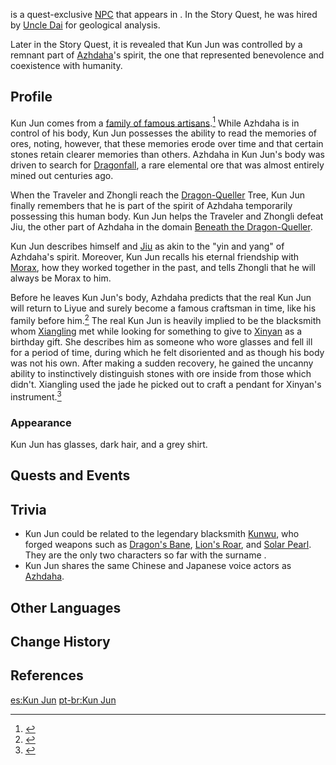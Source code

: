 {{Character Infobox
|type             = Quest NPC
|image            = NPC Kun Jun.png
|region           = Liyue
|location         = Liyue
|affiliation      = Kun Family
|title2           = Azhdaha <small>(in [[No Mere Stone]])</small>
|voiceEN          = [https://adinrudd.com/ Adin Rudd]<ref>Twitter: [https://twitter.com/AdinRudd/status/1387466635439534084 EN VA Self Announcement] ([https://web.archive.org/web/20210607195336/https://twitter.com/AdinRudd/status/1387466635439534084 Archived])</ref><br><!--
                 -->[https://www.mattgreenbaumvo.com/ Matthew Greenbaum] <small>(Possessed)</small><ref name="Matthew Greenbaum">Twitter: [https://twitter.com/MattSGreenbaum/status/1387468522536640515 EN VA Self Announcement] ([https://web.archive.org/web/20220824034928/https://twitter.com/MattSGreenbaum/status/1387468522536640515 Archived])</ref>
|voiceCN          = [https://zh.moegirl.org.cn/刘北辰 Liu Beichen ({{zh|刘北辰}})]<ref>Bilibili: [https://www.bilibili.com/video/BV1Ev411j7Jf Confirmed by VA Luyin] (~10:20)</ref>
|voiceJP          = {{w|Kōhei Kiyasu|Kiyasu Kouhei ({{ja|喜安 浩平}})}}<ref name="Azdaha JP">Twitter: [https://twitter.com/Genshin_7/status/1383040103031869441 JP VA Announcement] ([https://web.archive.org/web/20211123212321/https://twitter.com/genshin_7/status/1383040103031869441 Archived])</ref><ref>YouTube: [https://youtu.be/4AtYq6U3zHo Cast Interview of Kouhei Kiyasu]</ref>
|voiceKR          = 
}}
{{Lang|'''Kun Jun'''|zh=昆钧|zh_rm=Kūn Jūn}} is a quest-exclusive [[NPC]] that appears in {{Quest|No Mere Stone}}. In the Story Quest, he was hired by [[Uncle Dai]] for geological analysis.

Later in the Story Quest, it is revealed that Kun Jun was controlled by a remnant part of [[Azhdaha]]'s spirit, the one that represented benevolence and coexistence with humanity.

==Profile==
<!-- detailed story/lore information goes here -->
{{Quote
|If you are the memory of the earth... then I am the memory of coexistence... of coexistence with humanity.
|Kun Jun <small>(as Azhdaha)</small> to Jiu <small>(as Azhdaha)</small>
}}

Kun Jun comes from a [[Kun Family|family of famous artisans]].<ref>{{Ref/Quest|Amidst Chaos, the Rock Is Unmoved}}</ref> While Azhdaha is in control of his body, Kun Jun possesses the ability to read the memories of ores, noting, however, that these memories erode over time and that certain stones retain clearer memories than others. Azhdaha in Kun Jun's body was driven to search for [[Dragonfall]], a rare elemental ore that was almost entirely mined out centuries ago.

When the Traveler and Zhongli reach the [[Dragon-Queller]] Tree, Kun Jun finally remembers that he is part of the spirit of Azhdaha temporarily possessing this human body. Kun Jun helps the Traveler and Zhongli defeat Jiu, the other part of Azhdaha in the domain [[Beneath the Dragon-Queller]].

Kun Jun describes himself and [[Jiu]] as akin to the "yin and yang" of Azhdaha's spirit. Moreover, Kun Jun recalls his eternal friendship with [[Morax]], how they worked together in the past, and tells Zhongli that he will always be Morax to him.

Before he leaves Kun Jun's body, Azhdaha predicts that the real Kun Jun will return to Liyue and surely become a famous craftsman in time, like his family before him.<ref>{{Ref/Quest|No Mere Stone}}</ref> The real Kun Jun is heavily implied to be the blacksmith whom [[Xiangling]] met while looking for something to give to [[Xinyan]] as a birthday gift. She describes him as someone who wore glasses and fell ill for a period of time, during which he felt disoriented and as though his body was not his own. After making a sudden recovery, he gained the uncanny ability to instinctively distinguish stones with ore inside from those which didn't. Xiangling used the jade he picked out to craft a pendant for Xinyan's instrument.<ref>{{Ref/Quest|Blazin' Trails (Part 2)}}</ref>

===Appearance===
Kun Jun has glasses, dark hair, and a grey shirt.

==Quests and Events==
{{Quests and Events}}

==Trivia==
* Kun Jun could be related to the legendary blacksmith [[Kunwu]], who forged weapons such as [[Dragon's Bane]], [[Lion's Roar]], and [[Solar Pearl]]. They are the only two characters so far with the surname {{Lang|Kun|zh=昆|zh_rm=Kūn}}.
* Kun Jun shares the same Chinese and Japanese voice actors as [[Azhdaha]].

==Other Languages==
{{Other Languages|default_hidden = 1
|en      = Kun Jun
|zhs     = 昆钧
|zhs_rm  = Kūn Jūn
|zht     = 昆鈞
|zht_rm  = Kūn Jūn
|ja      = クンジュ
|ja_rm   = Kun Ju
|ko      = {{tt|곤< >균|昆鈞}}
|es      = Kun Jun
|fr      = Kun Jun
|ru      = Кунь Цзюнь
|th      = Kun Jun
|vi      = Kun Jun
|de      = Kun Jun
|id      = Kun Jun
|pt      = Kun Jun
|tr      = Kun Jun
|it      = Kun Jun
}}

==Change History==
{{Change History|1.5}}

==References==
{{Reflist}}

[[es:Kun Jun]]
[[pt-br:Kun Jun]]